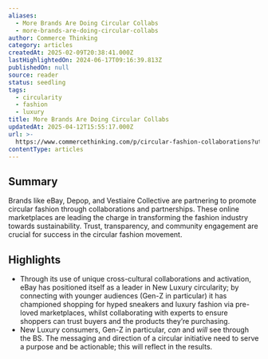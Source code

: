 ```yaml
---
aliases:
  - More Brands Are Doing Circular Collabs
  - more-brands-are-doing-circular-collabs
author: Commerce Thinking
category: articles
createdAt: 2025-02-09T20:38:41.000Z
lastHighlightedOn: 2024-06-17T09:16:39.813Z
publishedOn: null
source: reader
status: seedling
tags:
  - circularity
  - fashion
  - luxury
title: More Brands Are Doing Circular Collabs
updatedAt: 2025-04-12T15:55:17.000Z
url: >-
  https://www.commercethinking.com/p/circular-fashion-collaborations?utm_source=post-email-title&publication_id=1474159&post_id=145286739&utm_campaign=email-post-title&isFreemail=true&r=31t9d7&triedRedirect=true&utm_medium=email
contentType: articles
---
```

## Summary

Brands like eBay, Depop, and Vestiaire Collective are partnering to promote circular fashion through collaborations and partnerships. These online marketplaces are leading the charge in transforming the fashion industry towards sustainability. Trust, transparency, and community engagement are crucial for success in the circular fashion movement.

## Highlights

- Through its use of unique cross-cultural collaborations and activation, eBay has positioned itself as a leader in New Luxury circularity; by connecting with younger audiences (Gen-Z in particular) it has championed shopping for hyped sneakers and luxury fashion via pre-loved marketplaces, whilst collaborating with experts to ensure shoppers can trust buyers and the products they’re purchasing.
- New Luxury consumers, Gen-Z in particular, _can_ and _will_ see through the BS. The messaging and direction of a circular initiative need to serve a purpose and be actionable; this will reflect in the results.
